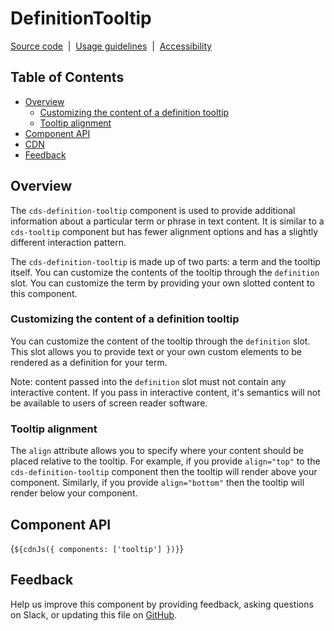 
<Meta of={DefinitionTooltipStories} />

# DefinitionTooltip

[Source code](https://github.com/carbon-design-system/carbon/tree/main/packages/web-components/src/components/tooltip)
&nbsp;|&nbsp;
[Usage guidelines](https://www.carbondesignsystem.com/components/tooltip/usage)
&nbsp;|&nbsp;
[Accessibility](https://www.carbondesignsystem.com/components/tooltip/accessibility)

## Table of Contents

- [Overview](#overview)
  - [Customizing the content of a definition tooltip](#customizing-the-content-of-a-definition-tooltip)
  - [Tooltip alignment](#tooltip-alignment)
- [Component API](#component-api)
- [CDN](#cdn)
- [Feedback](#feedback)

## Overview

The `cds-definition-tooltip` component is used to provide additional information
about a particular term or phrase in text content. It is similar to a
`cds-tooltip` component but has fewer alignment options and has a slightly
different interaction pattern.

The `cds-definition-tooltip` is made up of two parts: a term and the tooltip
itself. You can customize the contents of the tooltip through the `definition`
slot. You can customize the term by providing your own slotted content to this
component.

<Canvas of={DefinitionTooltipStories.Default} />

### Customizing the content of a definition tooltip

You can customize the content of the tooltip through the `definition` slot. This
slot allows you to provide text or your own custom elements to be rendered as a
definition for your term.

Note: content passed into the `definition` slot must not contain any interactive
content. If you pass in interactive content, it's semantics will not be
available to users of screen reader software.

### Tooltip alignment

The `align` attribute allows you to specify where your content should be placed
relative to the tooltip. For example, if you provide `align="top"` to the
`cds-definition-tooltip` component then the tooltip will render above your
component. Similarly, if you provide `align="bottom"` then the tooltip will
render below your component.

## Component API

<ArgTypes of="cds-definition-tooltip" />

<Markdown>{`${cdnJs({ components: ['tooltip'] })}`}</Markdown>

## Feedback

Help us improve this component by providing feedback, asking questions on Slack,
or updating this file on
[GitHub](https://github.com/carbon-design-system/carbon/edit/main/packages/web-components/src/components/tooltip/definition-tooltip.mdx).
